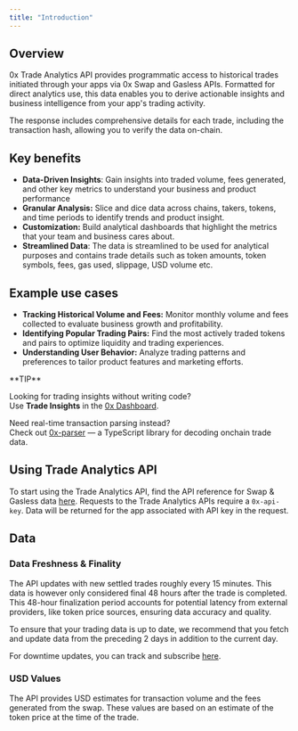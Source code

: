 ```yaml
---
title: "Introduction"
---
```

## Overview

0x Trade Analytics API provides programmatic access to historical trades initiated through your apps via 0x Swap and Gasless APIs. Formatted for direct analytics use, this data enables you to derive actionable insights and business intelligence from your app's trading activity.

The response includes comprehensive details for each trade, including the transaction hash, allowing you to verify the data on-chain.

## Key benefits

- **Data-Driven Insights**: Gain insights into traded volume, fees generated, and other key metrics to understand your business and product performance
- **Granular Analysis:** Slice and dice data across chains, takers, tokens, and time periods to identify trends and product insight.
- **Customization:** Build analytical dashboards that highlight the metrics that your team and business cares about.
- **Streamlined Data**: The data is streamlined to be used for analytical purposes and contains trade details such as token amounts, token symbols, fees, gas used, slippage, USD volume etc.

## Example use cases

- **Tracking Historical Volume and Fees:** Monitor monthly volume and fees collected to evaluate business growth and profitability.
- **Identifying Popular Trading Pairs:** Find the most actively traded tokens and pairs to optimize liquidity and trading experiences.
- **Understanding User Behavior:** Analyze trading patterns and preferences to tailor product features and marketing efforts.

<Tip>
**TIP**

Looking for trading insights without writing code?  
Use **Trade Insights** in the [0x Dashboard](https://dashboard.0x.org/).

Need real-time transaction parsing instead?  
Check out [0x-parser](https://0x.org/docs/0x-swap-api/advanced-topics/0x-parser) — a TypeScript library for decoding onchain trade data.
</Tip>

## Using Trade Analytics API

To start using the Trade Analytics API, find the API reference for Swap & Gasless data [here](https://0x.org/docs/api#tag/Trade-Analytics). Requests to the Trade Analytics APIs require a `0x-api-key`. Data will be returned for the app associated with API key in the request.

## Data

### Data Freshness & Finality

The API updates with new settled trades roughly every 15 minutes. This data is however only considered final 48 hours after the trade is completed. This 48-hour finalization period accounts for potential latency from external providers, like token price sources, ensuring data accuracy and quality.

To ensure that your trading data is up to date, we recommend that you fetch and update data from the preceding 2 days in addition to the current day.

For downtime updates, you can track and subscribe [here](https://0x.statuspal.io/).

### USD Values

The API provides USD estimates for transaction volume and the fees generated from the swap. These values are based on an estimate of the token price at the time of the trade.